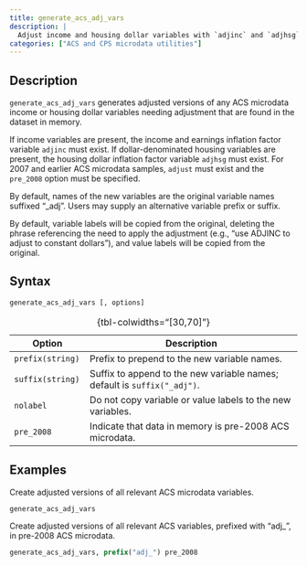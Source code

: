 ```yaml
---
title: generate_acs_adj_vars
description: |
  Adjust income and housing dollar variables with `adjinc` and `adjhsg` in ACS microdata.
categories: ["ACS and CPS microdata utilities"]
---
```


## Description

`generate_acs_adj_vars` generates adjusted versions of any ACS microdata income or housing dollar variables needing adjustment that are found in the dataset in memory.

If income variables are present, the income and earnings inflation factor variable `adjinc` must exist. If dollar-denominated housing variables are present, the housing dollar inflation factor variable `adjhsg` must exist. For 2007 and earlier ACS microdata samples, `adjust` must exist and the `pre_2008` option must be specified.

By default, names of the new variables are the original variable names suffixed "\_adj". Users may supply an alternative variable prefix or suffix.

By default, variable labels will be copied from the original, deleting the phrase referencing the need to apply the adjustment (e.g., "use ADJINC to adjust to constant dollars"), and value labels will be copied from the original.

## Syntax

``` stata
generate_acs_adj_vars [, options]
```

| Option           | Description                                                              |
|-------------------|-----------------------------------------------------|
| `prefix(string)` | Prefix to prepend to the new variable names.                             |
| `suffix(string)` | Suffix to append to the new variable names; default is `suffix("_adj")`. |
| `nolabel`        | Do not copy variable or value labels to the new variables.               |
| `pre_2008`       | Indicate that data in memory is pre-2008 ACS microdata.                  |

: {tbl-colwidths="\[30,70\]"}

## Examples

Create adjusted versions of all relevant ACS microdata variables.

``` stata
generate_acs_adj_vars
```

Create adjusted versions of all relevant ACS variables, prefixed with "adj\_", in pre-2008 ACS microdata.

``` stata
generate_acs_adj_vars, prefix("adj_") pre_2008
```
